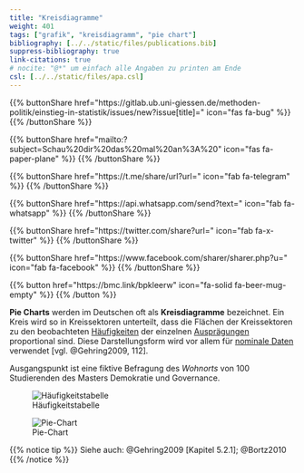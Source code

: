 ```yaml
---
title: "Kreisdiagramme"
weight: 401
tags: ["grafik", "kreisdiagramm", "pie chart"]
bibliography: [../../static/files/publications.bib]
suppress-bibliography: true
link-citations: true
# nocite: "@*" um einfach alle Angaben zu printen am Ende
csl: [../../static/files/apa.csl]
---
```


{{% buttonShare href=\"https\:\/\/gitlab.ub.uni-giessen.de\/methoden-politik\/einstieg-in-statistik\/issues\/new?issue[title]=\" icon=\"fas fa-bug\" %}} {{% /buttonShare %}} 

{{% buttonShare href=\"mailto\:?subject=Schau\%20dir\%20das\%20mal\%20an\%3A\%20\" icon=\"fas fa-paper-plane\" %}} {{% /buttonShare %}}

{{% buttonShare href=\"https\:\/\/t.me\/share\/url?url=\" icon=\"fab fa-telegram\" %}} {{% /buttonShare %}}

{{% buttonShare href=\"https\:\/\/api.whatsapp.com\/send?text=\" icon=\"fab fa-whatsapp\" %}} {{% /buttonShare %}}

{{% buttonShare href=\"https\:\/\/twitter.com\/share?url=\" icon=\"fab fa-x-twitter\" %}} {{% /buttonShare %}}

{{% buttonShare href=\"https\:\/\/www.facebook.com\/sharer\/sharer.php?u=\" icon=\"fab fa-facebook\" %}} {{% /buttonShare %}}

{{% button href=\"https\:\/\/bmc.link\/bpkleerw\" icon=\"fa-solid fa-beer-mug-empty\" %}} {{% /button %}}

**Pie Charts** werden im Deutschen oft als **Kreisdiagramme** bezeichnet. Ein Kreis wird so in Kreissektoren unterteilt, dass die Flächen der Kreissektoren zu den beobachteten [Häufigkeiten](../../glossar/relativehaeufigkeit/index.html) der einzelnen [Ausprägungen](../../glossar/merkmalsauspraegung/index.html) proportional sind. Diese Darstellungsform wird vor allem für [nominale Daten](../../glossar/nominalskala/index.html) verwendet [vgl. @Gehring2009, 112].

Ausgangspunkt ist eine fiktive Befragung des *Wohnorts* von $100$ Studierenden des Masters Demokratie und Governance.

![Häufigkeitstabelle](../images/piechart-tabelle.png)

![Pie-Chart](../images/piechart.png)

{{% notice tip %}}
Siehe auch: @Gehring2009 [Kapitel 5.2.1]; @Bortz2010 
{{% /notice %}}